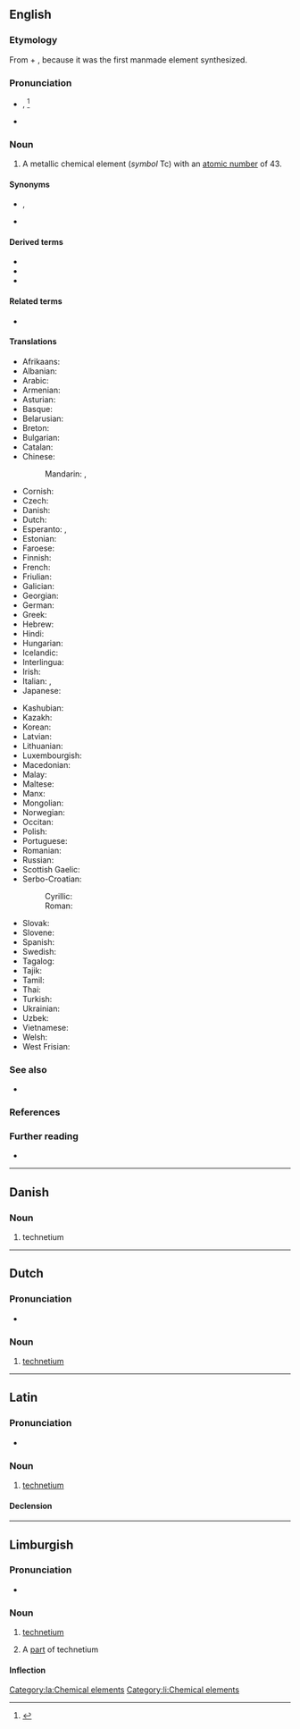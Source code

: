 {{also|Technetium|technétium}}
==English==
{{elements|en|Tc|molybdenum|Mo|ruthenium|Ru}}

===Etymology===
From {{der|en|grc|τεχνητός||artificial, manmade}} + {{m|en|-ium}}, because it was the first manmade element synthesized.

===Pronunciation===
* {{a|GA}} {{enPR|těknē'shēəm|-shəm}}, {{IPA|en|/tɛkˈni.ʃi.əm/|/-ʃəm/}}<ref>{{R:Dictionary.com}}</ref>
* {{audio|en|en-us-technetium.ogg|Audio (GA)}}

===Noun===
{{en-noun|-}}

# A metallic chemical element (''symbol'' Tc) with an [[atomic number]] of 43.

====Synonyms====
* {{l|en|eka-manganese}}, {{l|en|ekamanganese}} {{qualifier|name given by [[w:Dmitri Mendeleev|Dmitri Mendeleev]] to the then undiscovered element at the position of technetium in his periodic table}}
* {{l|en|masurium}} {{qualifier|proposed name; obsolete}}

====Derived terms====
* {{w|technetium-99m generator}}
* {{l|en|technetium cow}}
* {{l|en|technetic}}

====Related terms====
* {{l|en|pertechnetate}}

====Translations====
{{trans-top|chemical element}}
* Afrikaans: {{t+|af|tegnesium}}
* Albanian: {{t|sq|teknec}}
* Arabic: {{t|ar|تِكْنِيتِيُوم|m}}
* Armenian: {{t|hy|տեխնեցիում}}
* Asturian: {{t|ast|tecneciu|m}}
* Basque: {{t|eu|teknezioa}}
* Belarusian: {{t|be|тэхне́цый|m}}
* Breton: {{t|br|teknetiom}}
* Bulgarian: {{t|bg|техне́ций|m}}
* Catalan: {{t+|ca|tecneci}}
* Chinese:
*: Mandarin: {{t+|cmn|锝|tr=dé|sc=Hani}}, {{t+|cmn|鎝|tr=tǎ|sc=Hant}}
* Cornish: {{t|kw|technytyum}}
* Czech: {{t+|cs|technecium}}
* Danish: {{t+|da|technetium}}
* Dutch: {{t+|nl|technetium|n}}
* Esperanto: {{t+|eo|teknecio}}, {{t|eo|teĥnecio}}
* Estonian: {{t+|et|tehneetsium}}
* Faroese: {{t|fo|technetium}}
* Finnish: {{t+|fi|technetium}}
* French: {{t+|fr|technétium|m}}
* Friulian: {{t|fur|tecnezi}}
* Galician: {{t+|gl|tecnecio}}
* Georgian: {{t|ka|ტექნეციუმი}}
* German: {{t+|de|Technetium|n}}
* Greek: {{t+|el|τεχνήτιο|n}}
* Hebrew: {{t|he|טכנתיום|sc=Hebr|tr=tekhnétyum}}
* Hindi: {{t|hi|चेष्टातु}}
* Hungarian: {{t+|hu|technécium}}
* Icelandic: {{t+|is|teknetín}}
* Interlingua: {{t|ia|technetium}}
* Irish: {{t+|ga|teicnéitiam|m}}
* Italian: {{t+|it|tecnezio|m}}, {{t|it|tecneto|m}}
* Japanese: {{t+|ja|テクネチウム|tr=tekunechiumu}}
{{trans-mid}}
* Kashubian: {{t|csb|technet}}
* Kazakh: {{t|kk|технеций}}
* Korean: {{t+|ko|테크네튬}}
* Latvian: {{t|lv|tehnēcijs}}
* Lithuanian: {{t+|lt|technecis}}
* Luxembourgish: {{t|lb|Technetium}}
* Macedonian: {{t|mk|технециум|m}}
* Malay: {{t|ms|teknetium}}
* Maltese: {{t|mt|teknezju}}
* Manx: {{t|gv|cheghnaiçhum|alt=çheghnaiçhum}}
* Mongolian: {{t|mn|технеци|sc=Cyrl}}
* Norwegian: {{t|no|technetium}}
* Occitan: {{t|oc|tecnèci|m}}
* Polish: {{t+|pl|technet|m}}
* Portuguese: {{t+|pt|tecnécio|m}}
* Romanian: {{t+|ro|technețiu|n}}
* Russian: {{t+|ru|техне́ций|m}}
* Scottish Gaelic: {{t|gd|teicnèitiam}}
* Serbo-Croatian:
*: Cyrillic: {{t|sh|технициjум|m|sc=Cyrl}}
*: Roman: {{t|sh|tehnicijum|m}}
* Slovak: {{t+|sk|technécium}}
* Slovene: {{t+|sl|tehnecij}}
* Spanish: {{t+|es|tecnecio|m}}
* Swedish: {{t+|sv|teknetium|n}}
* Tagalog: {{t|tl|teknesyo}}
* Tajik: {{t|tg|tehneci'}}
* Tamil: {{t+|ta|பசகன்}}
* Thai: {{t|th|เทคนีเชียม}}
* Turkish: {{t+|tr|teknetyum}}
* Ukrainian: {{t|uk|техне́цій|m}}
* Uzbek: {{t+|uz|texnetsiy}}
* Vietnamese: {{t|vi|tecnexi}}
* Welsh: {{t+|cy|technetiwm}}
* West Frisian: {{t|fy|technetium}}
{{trans-bottom}}

===See also===
* {{l|en|moly cow}}

===References===
<references/>

===Further reading===
* {{pedia}}

{{C|en|Group 6 chemical elements|Period 5 chemical elements}}

----

==Danish==

===Noun===
{{da-noun}}

# technetium

----

==Dutch==
{{wikipedia|lang=nl}}
{{elements|nl|Tc|molybdeen|Mo|ruthenium|Ru}}

===Pronunciation===
* {{audio|nl|Nl-technetium.ogg|Audio}}

===Noun===
{{nl-noun|n|-|-}}

# [[#English|technetium]]

----

==Latin==
{{wikipedia|lang=la}}

===Pronunciation===
* {{la-IPA|technētium}}

===Noun===
{{la-noun|technētium<2.-ium>}}

# [[#English|technetium]]

====Declension====
{{la-ndecl|technētium<2.-ium>}}

[[Category:la:Chemical elements]]

----

==Limburgish==

===Pronunciation===
* {{IPA|li|[tæxˈneː˨ʃɔ˧m]}}

===Noun===
{{li-noun|g=n}}

# {{lb|li|uncountable}} [[technetium#English|technetium]]
# A [[part]] of technetium

====Inflection====
{{li-decl-noun-um|techneti}}

[[Category:li:Chemical elements]]